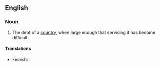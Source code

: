 ==English==

===Noun===
{{en-noun|head=[[debt]] [[burden]]}}

# The debt of a [[country]], when large enough that servicing it has become difficult.

====Translations====
{{trans-top|debt which is difficult to service}}
* Finnish: {{t+|fi|velkataakka}}
{{trans-mid}}
{{trans-bottom}}